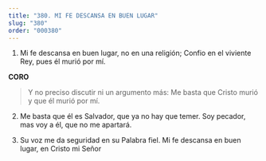 ```yaml
---
title: "380. MI FE DESCANSA EN BUEN LUGAR"
slug: "380"
order: "000380"
---
```

1. Mi fe descansa en buen lugar, no en una religión; Confio en el viviente Rey, pues él murió por mí.

**CORO**

> Y no preciso discutir ni un argumento más:
Me basta que Cristo murió y que él murió por mí.

2. Me basta que él es Salvador, que ya no hay que temer.
Soy pecador, mas voy a él, que no me apartará.

3. Su voz me da seguridad en su Palabra fiel.
Mi fe descansa en buen lugar, en Cristo mi Señor
